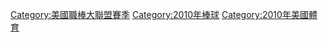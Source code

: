 {{catmore|2010年美國職棒大聯盟球季}}
{{Commons category|2010 in Major League Baseball}}

[[Category:美國職棒大聯盟賽季|Category:美國職棒大聯盟賽季]]
[[Category:2010年棒球|Category:2010年棒球]]
[[Category:2010年美國體育|Category:2010年美國體育]]
